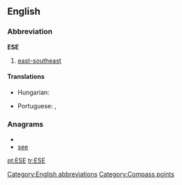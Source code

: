 ==English==

===Abbreviation===
'''ESE'''

# [[east-southeast]]

====Translations====
{{trans-top|east-southeast}}
* Hungarian: {{t-|hu|KDK}}
{{trans-mid}}
* Portuguese: {{t|pt|és-sudeste|m}},  {{t+|pt|ESE|m}}
{{trans-bottom}}

===Anagrams===
* {{alphagram|[[ees#English|ees]]}} 
* [[see#English|see]]


[[Category:English abbreviations]]
[[Category:Compass points]]

[[pt:ESE]]
[[tr:ESE]]
